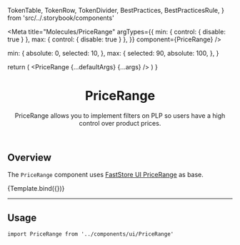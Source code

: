
  TokenTable,
  TokenRow,
  TokenDivider,
  BestPractices,
  BestPracticesRule,
} from 'src/../.storybook/components'

<Meta
  title="Molecules/PriceRange"
  argTypes={{
    min: { control: { disable: true } },
    max: { control: { disable: true } },
  }}
  component={PriceRange}
/>

  min: {
    absolute: 0,
    selected: 10,
  },
  max: {
    selected: 90,
    absolute: 100,
  },
}

  return (
    <SessionProvider>
      <PriceRange {...defaultArgs} {...args} />
    </SessionProvider>
  )
}

<header>

# PriceRange

PriceRange allows you to implement filters on PLP so users have a high control over product prices.

</header>

## Overview

The `PriceRange` component uses [FastStore UI PriceRange](https://www.faststore.dev/reference/ui/molecules/PriceRange) as base.

<Canvas isColumn>
  <Story name="overview-default" args={defaultArgs}>
    {Template.bind({})}
  </Story>
</Canvas>

---

## Usage
`import PriceRange from '../components/ui/PriceRange'`

<ArgsTable story="overview-default" />

<TokenTable>
  <TokenRow token="--fs-price-range-height" value=".5rem" />
  <TokenRow
    token="--fs-price-range-border-radius"
    value="var(--fs-border-radius)"
  />
  <TokenDivider />
  <TokenRow
    token="--fs-price-range-bkg-color"
    value="var(--fs-color-primary-bkg-light)"
    isColor
  />
  <TokenRow
    token="--fs-price-range-range-bkg-color"
    value="var(--fs-color-primary-bkg)"
    isColor
  />
  <TokenDivider />
  <TokenRow
    token="--fs-price-range-thumb-bkg-color"
    value="var(--fs-color-tertiary-bkg-light)"
    isColor
  />
  <TokenRow
    token="--fs-price-range-thumb-radius"
    value="var(--fs-border-radius-circle)"
  />
  <TokenRow token="--fs-price-range-thumb-size" value="1rem" />
  <TokenRow
    token="--fs-price-range-thumb-border-color"
    value="var(--fs-border-color)"
    isColor
  />
  <TokenRow
    token="--fs-price-range-thumb-border-width"
    value="var(--fs-border-width)"
    isColor
  />
</TokenTable>
